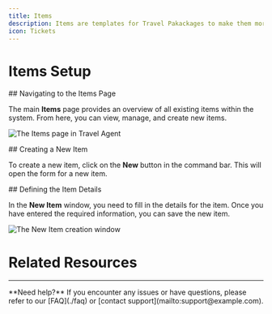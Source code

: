 ```yaml
---
title: Items
description: Items are templates for Travel Pakackages to make them more reusable.
icon: Tickets
---
```



# Items Setup

<Steps>
<Step>
## Navigating to the Items Page

The main **Items** page provides an overview of all existing items within the system. From here, you can view, manage, and create new items.

![The Items page in Travel Agent](/images/travel-agent/setup-items-view.png)
</Step>

<Step>
## Creating a New Item

To create a new item, click on the **New** button in the command bar. This will open the form for a new item.
</Step>

<Step>
## Defining the Item Details

In the **New Item** window, you need to fill in the details for the item. Once you have entered the required information, you can save the new item.

![The New Item creation window](/images/travel-agent/setup-items-form.png)
</Step>
</Steps>

# Related Resources

<Cards>
  <Card
    href="./related-page"
    title="Related Page"
    description="Description of the related page"
  />
  <Card
    href="https://example.com"
    title="External Resource"
    description="Description of the external resource"
  />
</Cards>

---

<Callout type="info">
  **Need help?** If you encounter any issues or have questions, please refer to our [FAQ](./faq) or [contact support](mailto:support@example.com).
</Callout>
